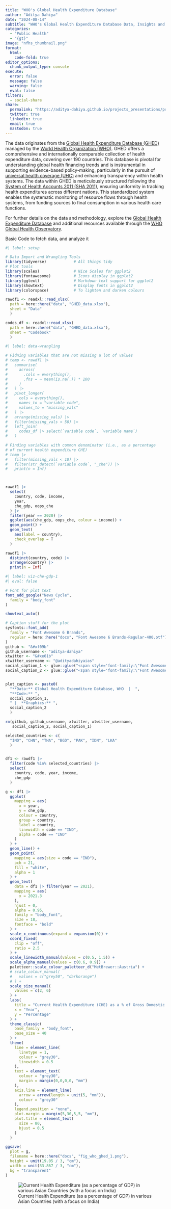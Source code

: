 ```yaml
---
title: "WHO's Global Health Expenditure Database"
author: "Aditya Dahiya"
date: "2024-08-14"
subtitle: "WHO's Global Health Expenditure Database Data, Insights and Analysis"
categories:
  - "Public Health"
  - "{gt}"
image: "nfhs_thumbnail.png"
format:
  html:
    code-fold: true
editor_options: 
  chunk_output_type: console
execute: 
  error: false
  message: false
  warning: false
  eval: false
filters:
  - social-share
share:
  permalink: "https://aditya-dahiya.github.io/projects_presentations/projects.html"
  twitter: true
  linkedin: true
  email: true
  mastodon: true
---
```


The data originates from the [Global Health Expenditure Database (GHED)](https://apps.who.int/nha/database) managed by the [World Health Organization (WHO)](https://www.who.int). GHED offers a comprehensive and internationally comparable collection of health expenditure data, covering over 190 countries. This database is pivotal for understanding global health financing trends and is instrumental in supporting evidence-based policy-making, particularly in the pursuit of [universal health coverage (UHC)](https://www.who.int/news-room/fact-sheets/detail/universal-health-coverage-(uhc)) and enhancing transparency within health systems. The data within GHED is meticulously structured following the [System of Health Accounts 2011 (SHA 2011)](https://www.who.int/health-topics/health-financing#tab=tab_1), ensuring uniformity in tracking health expenditures across different nations. This standardized system enables the systematic monitoring of resource flows through health systems, from funding sources to final consumption in various health care functions.

For further details on the data and methodology, explore the [Global Health Expenditure Database](https://apps.who.int/nha/database) and additional resources available through the [WHO Global Health Observatory](https://www.who.int/data/gho).

Basic Code to fetch data, and analyze it

```r
#| label: setup

# Data Import and Wrangling Tools
library(tidyverse)            # All things tidy
# Plot tools
library(scales)               # Nice Scales for ggplot2
library(fontawesome)          # Icons display in ggplot2
library(ggtext)               # Markdown text support for ggplot2
library(showtext)             # Display fonts in ggplot2
library(colorspace)           # To lighten and darken colours

rawdf1 <- readxl::read_xlsx(
  path = here::here("data", "GHED_data.xlsx"),
  sheet = "Data"
  )

codes_df <- readxl::read_xlsx(
  path = here::here("data", "GHED_data.xlsx"),
  sheet = "Codebook"
  )

```

```r
#| label: data-wrangling

# Fidning variables that are not missing a lot of values
# temp <- rawdf1 |> 
#   summarise(
#     across(
#       .cols = everything(), 
#       .fns = ~ mean(is.na(.)) * 100
#     )
#   ) |> 
#   pivot_longer(
#     cols = everything(),
#     names_to = "variable code",
#     values_to = "missing_vals"
#   ) |> 
#   arrange(missing_vals) |> 
#   filter(missing_vals < 50) |>  
#   left_join(
#     codes_df |> select(`variable code`, `variable name`)
#   )

# Finding variables with common denominator (i.e., as a percentage
# of current health expenditure CHE)
# temp |> 
#   filter(missing_vals < 10) |> 
#   filter(str_detect(`variable code`, "_che")) |> 
#   print(n = Inf)



rawdf1 |> 
  select(
    country, code, income, 
    year, 
    che_gdp, oops_che
  ) |> 
  filter(year == 2020) |> 
  ggplot(aes(che_gdp, oops_che, colour = income)) +
  geom_point() +
  geom_text(
    aes(label = country),
    check_overlap = T
  )

rawdf1 |> 
  distinct(country, code) |> 
  arrange(country) |> 
  print(n = Inf)
```

```r
#| label: viz-che-gdp-1
#| eval: false

# Font for plot text
font_add_google("News Cycle",
  family = "body_font"
) 

showtext_auto()

# Caption stuff for the plot
sysfonts::font_add(
  family = "Font Awesome 6 Brands",
  regular = here::here("docs", "Font Awesome 6 Brands-Regular-400.otf")
)
github <- "&#xf09b"
github_username <- "aditya-dahiya"
xtwitter <- "&#xe61b"
xtwitter_username <- "@adityadahiyaias"
social_caption_1 <- glue::glue("<span style='font-family:\"Font Awesome 6 Brands\";'>{github};</span> <span style='color: {text_hil}'>{github_username}  </span>")
social_caption_2 <- glue::glue("<span style='font-family:\"Font Awesome 6 Brands\";'>{xtwitter};</span> <span style='color: {text_hil}'>{xtwitter_username}</span>")


plot_caption <- paste0(
  "**Data:** Global Health Expenditure Database, WHO  |  ",
  "**Code:** ", 
  social_caption_1, 
  " |  **Graphics:** ", 
  social_caption_2
  )

rm(github, github_username, xtwitter, xtwitter_username, 
   social_caption_2, social_caption_1)

selected_countries <- c(
  "IND", "CHN", "THA", "BGD", "PAK", "IDN", "LKA"
  )


df1 <- rawdf1 |> 
  filter(code %in% selected_countries) |> 
  select(
    country, code, year, income,
    che_gdp
  )

g <- df1 |> 
  ggplot(
    mapping = aes(
      x = year,
      y = che_gdp,
      colour = country,
      group = country,
      label = country,
      linewidth = code == "IND",
      alpha = code == "IND"
    )
  ) + 
  geom_line() +
  geom_point(
    mapping = aes(size = code == "IND"),
    pch = 21,
    fill = "white",
    alpha = 1
  ) +
  geom_text(
    data = df1 |> filter(year == 2021),
    mapping = aes(
      x = 2021.3
    ),
    hjust = 0,
    alpha = 0.95,
    family = "body_font",
    size = 18,
    fontface = "bold"
  ) +
  scale_x_continuous(expand = expansion(0)) +
  coord_fixed(
    clip = "off",
    ratio = 2.5
  ) +
  scale_linewidth_manual(values = c(0.5, 1.5)) +
  scale_alpha_manual(values = c(0.6, 0.9)) +
  paletteer::scale_colour_paletteer_d("MetBrewer::Austria") + 
  # scale_colour_manual(
  #   values = c("grey50", "darkorange")
  # ) +
  scale_size_manual(
    values = c(2, 6)
  ) +
  labs( 
    title = "Current Health Expenditure (CHE) as a % of Gross Domestic Product (GDP)",
    x = "Year",
    y = "Percentage"
  ) +
  theme_classic(
    base_family = "body_font",
    base_size = 40
  ) +
  theme(
    line = element_line(
      linetype = 1, 
      colour = "grey30",
      linewidth = 0.5
    ),
    text = element_text(
      colour = "grey30",
      margin = margin(0,0,0,0, "mm")
    ),
    axis.line = element_line(
      arrow = arrow(length = unit(5, "mm")),
      colour = "grey30"
    ),
    legend.position = "none",
    plot.margin = margin(5,30,5,5, "mm"),
    plot.title = element_text(
      size = 80,
      hjust = 0.5
    )
  )

ggsave(
  plot = g,
  filename = here::here("docs", "fig_who_ghed_1.png"),
  height = unit(19.05 / 3, "cm"),
  width = unit(33.867 / 3, "cm"),
  bg = "transparent"
)


```

![Current Health Expenditure (as a percentage of GDP) in various Asian Countries (with a focus on India)](/docs/fig_who_ghed_1.png){#fig-1}
